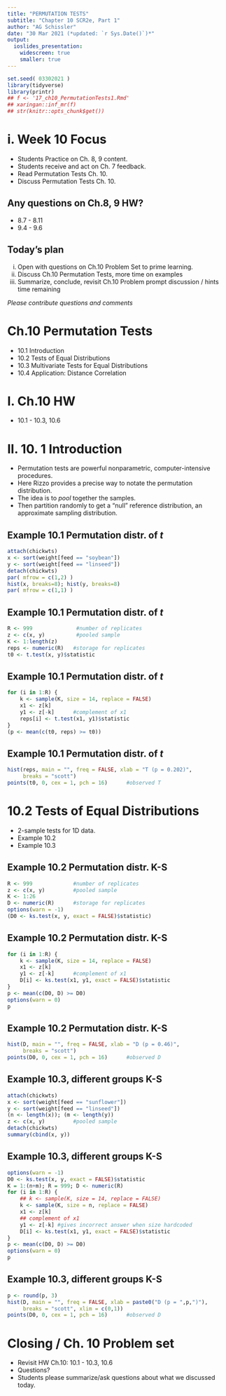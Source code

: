 ```yaml
---
title: "PERMUTATION TESTS"
subtitle: "Chapter 10 SCR2e, Part 1"
author: "AG Schissler"
date: "30 Mar 2021 (*updated: `r Sys.Date()`)*"
output:
  ioslides_presentation:
    widescreen: true
    smaller: true
---
```


```r
set.seed( 03302021 )
library(tidyverse)
library(printr)
## f <- '17_ch10_PermutationTests1.Rmd'
## xaringan::inf_mr(f)
## str(knitr::opts_chunk$get())
```

<!-- open up etext as you go. don't typeset the chapter -->

# i. Week 10 Focus

- Students Practice on Ch. 8, 9 content.
- Students receive and act on Ch. 7 feedback.
- Read Permutation Tests Ch. 10.
- Discuss Permutation Tests Ch. 10.

## Any questions on Ch.8, 9 HW?

- 8.7 - 8.11
- 9.4 - 9.6

## Today's plan

i. Open with questions on Ch.10 Problem Set to prime learning.
ii. Discuss Ch.10 Permutation Tests, more time on examples
iii. Summarize, conclude, revisit Ch.10 Problem prompt discussion / hints time remaining

*Please contribute questions and comments*

# Ch.10 Permutation Tests

- 10.1 Introduction
- 10.2 Tests of Equal Distributions
- 10.3 Multivariate Tests for Equal Distributions
- 10.4 Application: Distance Correlation

# I. Ch.10 HW

- 10.1 - 10.3, 10.6

# II. 10. 1 Introduction

- Permutation tests are powerful nonparametric, computer-intensive procedures.
- Here Rizzo provides a precise way to notate the permutation distribution.
- The idea is to *pool* together the samples.
- Then partition randomly to get a "null" reference distribution, an approximate sampling distribution.

## Example 10.1 Permutation distr. of $t$

```r
attach(chickwts)
x <- sort(weight[feed == "soybean"])
y <- sort(weight[feed == "linseed"])
detach(chickwts)
par( mfrow = c(1,2) )
hist(x, breaks=8); hist(y, breaks=8)
par( mfrow = c(1,1) )
```

## Example 10.1 Permutation distr. of $t$

```r
R <- 999              #number of replicates
z <- c(x, y)          #pooled sample
K <- 1:length(z)
reps <- numeric(R)   #storage for replicates
t0 <- t.test(x, y)$statistic
```

## Example 10.1 Permutation distr. of $t$

```r
for (i in 1:R) {
    k <- sample(K, size = 14, replace = FALSE)
    x1 <- z[k]
    y1 <- z[-k]      #complement of x1
    reps[i] <- t.test(x1, y1)$statistic
}
(p <- mean(c(t0, reps) >= t0))
```

## Example 10.1 Permutation distr. of $t$

```r
hist(reps, main = "", freq = FALSE, xlab = "T (p = 0.202)",
     breaks = "scott")
points(t0, 0, cex = 1, pch = 16)      #observed T
```

# 10.2 Tests of Equal Distributions

- 2-sample tests for 1D data.
- Example 10.2
- Example 10.3

## Example 10.2 Permutation distr. K-S

```r
R <- 999             #number of replicates
z <- c(x, y)         #pooled sample
K <- 1:26
D <- numeric(R)      #storage for replicates
options(warn = -1)
(D0 <- ks.test(x, y, exact = FALSE)$statistic)
```

## Example 10.2 Permutation distr. K-S

```r
for (i in 1:R) {
    k <- sample(K, size = 14, replace = FALSE)
    x1 <- z[k]
    y1 <- z[-k]      #complement of x1
    D[i] <- ks.test(x1, y1, exact = FALSE)$statistic
}
p <- mean(c(D0, D) >= D0)
options(warn = 0)
p
```

## Example 10.2 Permutation distr. K-S

```r
hist(D, main = "", freq = FALSE, xlab = "D (p = 0.46)",
     breaks = "scott")
points(D0, 0, cex = 1, pch = 16)      #observed D
```

## Example 10.3, different groups K-S

```r
attach(chickwts)
x <- sort(weight[feed == "sunflower"])
y <- sort(weight[feed == "linseed"])
(n <- length(x)); (m <- length(y))
z <- c(x, y)         #pooled sample
detach(chickwts)
summary(cbind(x, y))
```

## Example 10.3, different groups K-S

```r
options(warn = -1)
D0 <- ks.test(x, y, exact = FALSE)$statistic
K = 1:(n+m); R = 999; D <- numeric(R)
for (i in 1:R) {
    ## k <- sample(K, size = 14, replace = FALSE)
    k <- sample(K, size = n, replace = FALSE)
    x1 <- z[k]
    ## complement of x1
    y1 <- z[-k] #gives incorrect answer when size hardcoded
    D[i] <- ks.test(x1, y1, exact = FALSE)$statistic
}
p <- mean(c(D0, D) >= D0)
options(warn = 0)
p
```

## Example 10.3, different groups K-S

```r
p <- round(p, 3)
hist(D, main = "", freq = FALSE, xlab = paste0("D (p = ",p,")"),
     breaks = "scott", xlim = c(0,1))
points(D0, 0, cex = 1, pch = 16)      #observed D
```

# Closing / Ch. 10 Problem set

- Revisit HW Ch.10: 10.1 - 10.3, 10.6
- Questions?
- Students please summarize/ask questions about what we discussed today.
